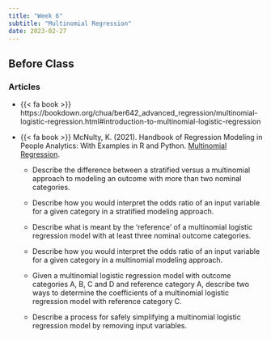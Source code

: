 ```yaml
---
title: "Week 6"
subtitle: "Multinomial Regression"
date: 2023-02-27
---
```

## Before Class

### Articles

- {{< fa book >}} https://bookdown.org/chua/ber642_advanced_regression/multinomial-logistic-regression.html#introduction-to-multinomial-logistic-regression

- {{< fa book >}} McNulty, K. (2021). Handbook of Regression Modeling in People Analytics: With Examples in R and Python. [Multinomial Regression](https://peopleanalytics-regression-book.org/multinomial-logistic-regression-for-nominal-category-outcomes.html). 

  - Describe the difference between a stratified versus a multinomial approach to modeling an outcome with more than two nominal categories.
  
  - Describe how you would interpret the odds ratio of an input variable for a given category in a stratified modeling approach.
  
  - Describe what is meant by the ‘reference’ of a multinomial logistic regression model with at least three nominal outcome categories.
  
  - Describe how you would interpret the odds ratio of an input variable for a given category in a multinomial modeling approach.
  
  - Given a multinomial logistic regression model with outcome categories A, B, C and D and reference category A, describe two ways to determine the coefficients of a multinomial logistic regression model with reference category C.
  
  - Describe a process for safely simplifying a multinomial logistic regression model by removing input variables.



